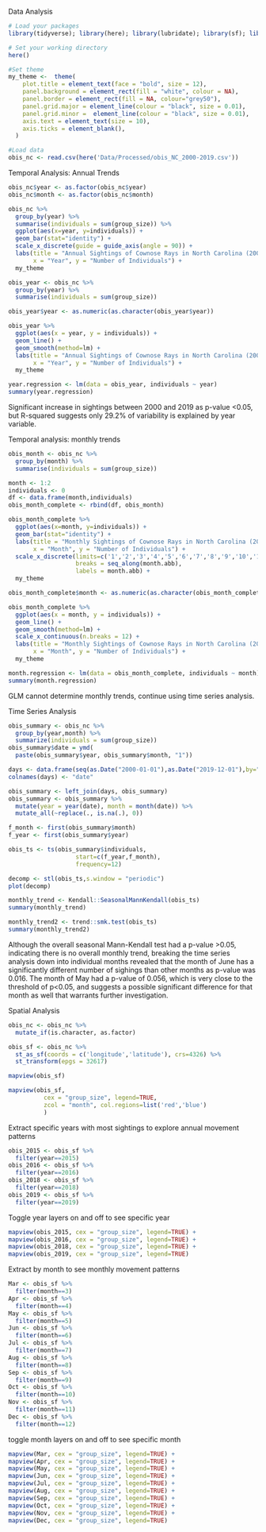 Data Analysis

```r
# Load your packages
library(tidyverse); library(here); library(lubridate); library(sf); library(mapview); library(leaflet); library(trend); library(Kendall)

# Set your working directory
here()

#Set theme
my_theme <-  theme(
    plot.title = element_text(face = "bold", size = 12),
    panel.background = element_rect(fill = "white", colour = NA), 
    panel.border = element_rect(fill = NA, colour="grey50"), 
    panel.grid.major = element_line(colour = "black", size = 0.01),
    panel.grid.minor =  element_line(colour = "black", size = 0.01),
    axis.text = element_text(size = 10),
    axis.ticks = element_blank(),
  )

#Load data
obis_nc <- read.csv(here('Data/Processed/obis_NC_2000-2019.csv'))
```

Temporal Analysis: Annual Trends
```r
obis_nc$year <- as.factor(obis_nc$year)
obis_nc$month <- as.factor(obis_nc$month)

obis_nc %>%
  group_by(year) %>%
  summarise(individuals = sum(group_size)) %>%
  ggplot(aes(x=year, y=individuals)) +
  geom_bar(stat="identity") +
  scale_x_discrete(guide = guide_axis(angle = 90)) +
  labs(title = "Annual Sightings of Cownose Rays in North Carolina (2000-2019)",
       x = "Year", y = "Number of Individuals") +
  my_theme
```

```r
obis_year <- obis_nc %>%
  group_by(year) %>%
  summarise(individuals = sum(group_size))

obis_year$year <- as.numeric(as.character(obis_year$year))

obis_year %>%
  ggplot(aes(x = year, y = individuals)) +
  geom_line() +
  geom_smooth(method=lm) +
  labs(title = "Annual Sightings of Cownose Rays in North Carolina (2000-2019)",
       x = "Year", y = "Number of Individuals") +
  my_theme
```
```r
year.regression <- lm(data = obis_year, individuals ~ year)
summary(year.regression)
```
Significant increase in sightings between 2000 and 2019 as p-value <0.05, but R-squared suggests only 29.2% of variability is explained by year variable.


Temporal analysis: monthly trends
```r
obis_month <- obis_nc %>%
  group_by(month) %>%
  summarise(individuals = sum(group_size)) 

month <- 1:2
individuals <- 0
df <- data.frame(month,individuals)
obis_month_complete <- rbind(df, obis_month)

obis_month_complete %>%
  ggplot(aes(x=month, y=individuals)) +
  geom_bar(stat="identity") +
  labs(title = "Monthly Sightings of Cownose Rays in North Carolina (2000-2019)",
       x = "Month", y = "Number of Individuals") +
  scale_x_discrete(limits=c('1','2','3','4','5','6','7','8','9','10','11','12'),
                   breaks = seq_along(month.abb), 
                   labels = month.abb) +
  my_theme
```

```r
obis_month_complete$month <- as.numeric(as.character(obis_month_complete$month))

obis_month_complete %>%
  ggplot(aes(x = month, y = individuals)) +
  geom_line() +
  geom_smooth(method=lm) +
  scale_x_continuous(n.breaks = 12) +
  labs(title = "Monthly Sightings of Cownose Rays in North Carolina (2000-2019)",
       x = "Month", y = "Number of Individuals") +
  my_theme
```
```r
month.regression <- lm(data = obis_month_complete, individuals ~ month)
summary(month.regression)
```

GLM cannot determine monthly trends, continue using time series analysis.

Time Series Analysis
```r
obis_summary <- obis_nc %>%
  group_by(year,month) %>%
  summarize(individuals = sum(group_size))
obis_summary$date = ymd(
  paste(obis_summary$year, obis_summary$month, "1"))

days <- data.frame(seq(as.Date("2000-01-01"),as.Date("2019-12-01"),by="1 month"))
colnames(days) <- "date"

obis_summary <- left_join(days, obis_summary)
obis_summary <- obis_summary %>%
  mutate(year = year(date), month = month(date)) %>%
  mutate_all(~replace(., is.na(.), 0))
```

```r
f_month <- first(obis_summary$month)
f_year <- first(obis_summary$year)

obis_ts <- ts(obis_summary$individuals,
                   start=c(f_year,f_month),
                   frequency=12) 

decomp <- stl(obis_ts,s.window = "periodic")
plot(decomp)
```

```r
monthly_trend <- Kendall::SeasonalMannKendall(obis_ts)
summary(monthly_trend)
```

```r
monthly_trend2 <- trend::smk.test(obis_ts)
summary(monthly_trend2)
```
Although the overall seasonal Mann-Kendall test had a p-value >0.05, indicating there is no overall monthly trend, breaking the time series analysis down into individual months revealed that the month of June has a significantly different number of sighings than other months as p-value was 0.016. The month of May had a p-value of 0.056, which is very close to the threshold of p<0.05, and suggests a possible significant difference for that month as well that warrants further investigation.


Spatial Analysis
```r
obis_nc <- obis_nc %>%
  mutate_if(is.character, as.factor)

obis_sf <- obis_nc %>%
  st_as_sf(coords = c('longitude','latitude'), crs=4326) %>%
  st_transform(epgs = 32617)

mapview(obis_sf)
```

```r
mapview(obis_sf, 
          cex = "group_size", legend=TRUE,
          zcol = "month", col.regions=list('red','blue')
          )
```

Extract specific years with most sightings to explore annual movement patterns
```r
obis_2015 <- obis_sf %>%
  filter(year==2015)
obis_2016 <- obis_sf %>%
  filter(year==2016)
obis_2018 <- obis_sf %>%
  filter(year==2018)
obis_2019 <- obis_sf %>%
  filter(year==2019)
```

Toggle year layers on and off to see specific year
```r
mapview(obis_2015, cex = "group_size", legend=TRUE) +
mapview(obis_2016, cex = "group_size", legend=TRUE) +
mapview(obis_2018, cex = "group_size", legend=TRUE) +
mapview(obis_2019, cex = "group_size", legend=TRUE)
```

Extract by month to see monthly movement patterns
```r
Mar <- obis_sf %>%
  filter(month==3)
Apr <- obis_sf %>%
  filter(month==4)
May <- obis_sf %>%
  filter(month==5)
Jun <- obis_sf %>%
  filter(month==6)
Jul <- obis_sf %>%
  filter(month==7)
Aug <- obis_sf %>%
  filter(month==8)
Sep <- obis_sf %>%
  filter(month==9)
Oct <- obis_sf %>%
  filter(month==10)
Nov <- obis_sf %>%
  filter(month==11)
Dec <- obis_sf %>%
  filter(month==12)
```

toggle month layers on and off to see specific month
```r
mapview(Mar, cex = "group_size", legend=TRUE) +
mapview(Apr, cex = "group_size", legend=TRUE) +
mapview(May, cex = "group_size", legend=TRUE) +
mapview(Jun, cex = "group_size", legend=TRUE) +
mapview(Jul, cex = "group_size", legend=TRUE) +
mapview(Aug, cex = "group_size", legend=TRUE) +
mapview(Sep, cex = "group_size", legend=TRUE) +
mapview(Oct, cex = "group_size", legend=TRUE) +
mapview(Nov, cex = "group_size", legend=TRUE) +
mapview(Dec, cex = "group_size", legend=TRUE)
```